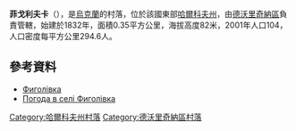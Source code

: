 {{coord|49|54|1|N|37|42|4|E|scale:100000_region:UA|display=title}}

'''菲戈利夫卡'''（{{lang-uk|Фиголівка}}），是[[烏克蘭|烏克蘭]]的村落，位於該國東部[[哈爾科夫州|哈爾科夫州]]，由[[德沃里奇納區|德沃里奇納區]]負責管轄，始建於1832年，面積0.35平方公里，海拔高度82米，2001年人口104，人口密度每平方公里294.6人。

==參考資料==
* [http://w1.c1.rada.gov.ua/pls/z7502/A005?rdat1=09.01.2009&rf7571=32897 Фиголівка]{{dead link|date=2018年4月 |bot=InternetArchiveBot |fix-attempted=yes }}
* [http://weather.in.ua/ua/har'kovskaja/27144 Погода в селі Фиголівка]{{Wayback|url=http://weather.in.ua/ua/har%27kovskaja/27144 |date=20160323035940 }}

{{DEFAULTSORT:Фиголівка}}
[[Category:哈爾科夫州村落|Category:哈爾科夫州村落]]
[[Category:德沃里奇納區村落|Category:德沃里奇納區村落]]


{{Kharkiv-geo-stub}}